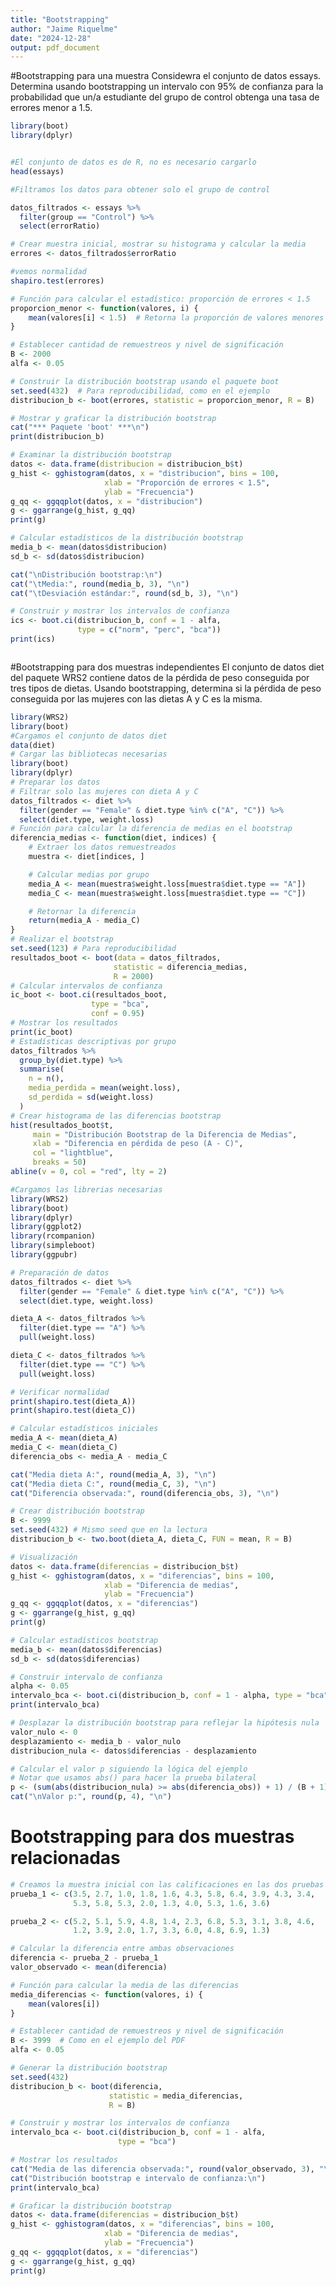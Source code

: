 ```yaml
---
title: "Bootstrapping"
author: "Jaime Riquelme"
date: "2024-12-28"
output: pdf_document
---
```


#Bootstrapping para una muestra
Considewra el conjunto de datos essays.
Determina usando bootstrapping un intervalo con 95% de confianza para la probabilidad que un/a estudiante del grupo de control obtenga una tasa de errores menor a 1.5.

```r
library(boot)
library(dplyr)


#El conjunto de datos es de R, no es necesario cargarlo
head(essays)

#Filtramos los datos para obtener solo el grupo de control

datos_filtrados <- essays %>%
  filter(group == "Control") %>%
  select(errorRatio)

# Crear muestra inicial, mostrar su histograma y calcular la media
errores <- datos_filtrados$errorRatio

#vemos normalidad
shapiro.test(errores)

# Función para calcular el estadístico: proporción de errores < 1.5
proporcion_menor <- function(valores, i) {
    mean(valores[i] < 1.5)  # Retorna la proporción de valores menores a 1.5
}

# Establecer cantidad de remuestreos y nivel de significación
B <- 2000
alfa <- 0.05

# Construir la distribución bootstrap usando el paquete boot
set.seed(432)  # Para reproducibilidad, como en el ejemplo
distribucion_b <- boot(errores, statistic = proporcion_menor, R = B)

# Mostrar y graficar la distribución bootstrap
cat("*** Paquete 'boot' ***\n")
print(distribucion_b)

# Examinar la distribución bootstrap
datos <- data.frame(distribucion = distribucion_b$t)
g_hist <- gghistogram(datos, x = "distribucion", bins = 100,
                     xlab = "Proporción de errores < 1.5",
                     ylab = "Frecuencia")
g_qq <- ggqqplot(datos, x = "distribucion")
g <- ggarrange(g_hist, g_qq)
print(g)

# Calcular estadísticos de la distribución bootstrap
media_b <- mean(datos$distribucion)
sd_b <- sd(datos$distribucion)

cat("\nDistribución bootstrap:\n")
cat("\tMedia:", round(media_b, 3), "\n")
cat("\tDesviación estándar:", round(sd_b, 3), "\n")

# Construir y mostrar los intervalos de confianza
ics <- boot.ci(distribucion_b, conf = 1 - alfa, 
               type = c("norm", "perc", "bca"))
print(ics)



```














#Bootstrapping para dos muestras independientes
El conjunto de datos diet del paquete WRS2 contiene datos de la pérdida de peso conseguida por tres tipos de dietas. Usando bootstrapping, determina si la pérdida de peso conseguida por las mujeres con las dietas A y C es la misma.

```r
library(WRS2)
library(boot)
#Cargamos el conjunto de datos diet
data(diet)
# Cargar las bibliotecas necesarias
library(boot)
library(dplyr)
# Preparar los datos
# Filtrar solo las mujeres con dieta A y C
datos_filtrados <- diet %>%
  filter(gender == "Female" & diet.type %in% c("A", "C")) %>%
  select(diet.type, weight.loss)
# Función para calcular la diferencia de medias en el bootstrap
diferencia_medias <- function(diet, indices) {
    # Extraer los datos remuestreados
    muestra <- diet[indices, ]

    # Calcular medias por grupo
    media_A <- mean(muestra$weight.loss[muestra$diet.type == "A"])
    media_C <- mean(muestra$weight.loss[muestra$diet.type == "C"])

    # Retornar la diferencia
    return(media_A - media_C)
}
# Realizar el bootstrap
set.seed(123) # Para reproducibilidad
resultados_boot <- boot(data = datos_filtrados, 
                       statistic = diferencia_medias, 
                       R = 2000)
# Calcular intervalos de confianza
ic_boot <- boot.ci(resultados_boot, 
                  type = "bca",
                  conf = 0.95)
# Mostrar los resultados
print(ic_boot)
# Estadísticas descriptivas por grupo
datos_filtrados %>%
  group_by(diet.type) %>%
  summarise(
    n = n(),
    media_perdida = mean(weight.loss),
    sd_perdida = sd(weight.loss)
  )
# Crear histograma de las diferencias bootstrap
hist(resultados_boot$t, 
     main = "Distribución Bootstrap de la Diferencia de Medias",
     xlab = "Diferencia en pérdida de peso (A - C)",
     col = "lightblue",
     breaks = 50)
abline(v = 0, col = "red", lty = 2)
```
```r
#Cargamos las librerias necesarias
library(WRS2)
library(boot)
library(dplyr)
library(ggplot2)
library(rcompanion)
library(simpleboot)
library(ggpubr)

# Preparación de datos
datos_filtrados <- diet %>%
  filter(gender == "Female" & diet.type %in% c("A", "C")) %>%
  select(diet.type, weight.loss)

dieta_A <- datos_filtrados %>%
  filter(diet.type == "A") %>%
  pull(weight.loss)

dieta_C <- datos_filtrados %>%
  filter(diet.type == "C") %>%
  pull(weight.loss)

# Verificar normalidad
print(shapiro.test(dieta_A))
print(shapiro.test(dieta_C))

# Calcular estadísticos iniciales
media_A <- mean(dieta_A)
media_C <- mean(dieta_C)
diferencia_obs <- media_A - media_C

cat("Media dieta A:", round(media_A, 3), "\n")
cat("Media dieta C:", round(media_C, 3), "\n")
cat("Diferencia observada:", round(diferencia_obs, 3), "\n")

# Crear distribución bootstrap
B <- 9999
set.seed(432) # Mismo seed que en la lectura
distribucion_b <- two.boot(dieta_A, dieta_C, FUN = mean, R = B)

# Visualización
datos <- data.frame(diferencias = distribucion_b$t)
g_hist <- gghistogram(datos, x = "diferencias", bins = 100,
                     xlab = "Diferencia de medias",
                     ylab = "Frecuencia") 
g_qq <- ggqqplot(datos, x = "diferencias")
g <- ggarrange(g_hist, g_qq)
print(g)

# Calcular estadísticos bootstrap
media_b <- mean(datos$diferencias)
sd_b <- sd(datos$diferencias)

# Construir intervalo de confianza
alpha <- 0.05
intervalo_bca <- boot.ci(distribucion_b, conf = 1 - alpha, type = "bca")
print(intervalo_bca)

# Desplazar la distribución bootstrap para reflejar la hipótesis nula
valor_nulo <- 0
desplazamiento <- media_b - valor_nulo
distribucion_nula <- datos$diferencias - desplazamiento

# Calcular el valor p siguiendo la lógica del ejemplo
# Notar que usamos abs() para hacer la prueba bilateral
p <- (sum(abs(distribucion_nula) >= abs(diferencia_obs)) + 1) / (B + 1)
cat("\nValor p:", round(p, 4), "\n")


```
# Bootstrapping para dos muestras relacionadas

```r
# Creamos la muestra inicial con las calificaciones en las dos pruebas
prueba_1 <- c(3.5, 2.7, 1.0, 1.8, 1.6, 4.3, 5.8, 6.4, 3.9, 4.3, 3.4, 
              5.3, 5.8, 5.3, 2.0, 1.3, 4.0, 5.3, 1.6, 3.6)

prueba_2 <- c(5.2, 5.1, 5.9, 4.8, 1.4, 2.3, 6.8, 5.3, 3.1, 3.8, 4.6,
              1.2, 3.9, 2.0, 1.7, 3.3, 6.0, 4.8, 6.9, 1.3)

# Calcular la diferencia entre ambas observaciones
diferencia <- prueba_2 - prueba_1
valor_observado <- mean(diferencia)

# Función para calcular la media de las diferencias
media_diferencias <- function(valores, i) {
    mean(valores[i])
}

# Establecer cantidad de remuestreos y nivel de significación
B <- 3999  # Como en el ejemplo del PDF
alfa <- 0.05

# Generar la distribución bootstrap
set.seed(432)
distribucion_b <- boot(diferencia, 
                      statistic = media_diferencias, 
                      R = B)

# Construir y mostrar los intervalos de confianza
intervalo_bca <- boot.ci(distribucion_b, conf = 1 - alfa,
                        type = "bca")

# Mostrar los resultados
cat("Media de las diferencia observada:", round(valor_observado, 3), "\n\n")
cat("Distribución bootstrap e intervalo de confianza:\n")
print(intervalo_bca)

# Graficar la distribución bootstrap
datos <- data.frame(diferencias = distribucion_b$t)
g_hist <- gghistogram(datos, x = "diferencias", bins = 100,
                     xlab = "Diferencia de medias",
                     ylab = "Frecuencia")
g_qq <- ggqqplot(datos, x = "diferencias")
g <- ggarrange(g_hist, g_qq)
print(g)
```

